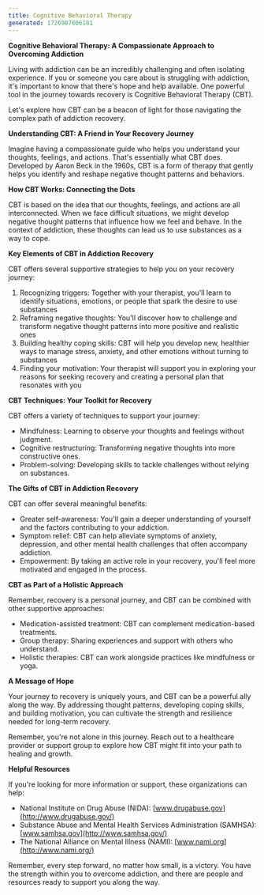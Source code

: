 ```yaml
---
title: Cognitive Behavioral Therapy
generated: 1726987606181
---
```


**Cognitive Behavioral Therapy: A Compassionate Approach to Overcoming Addiction**

Living with addiction can be an incredibly challenging and often isolating experience. If you or someone you care about is struggling with addiction, it's important to know that there's hope and help available. One powerful tool in the journey towards recovery is Cognitive Behavioral Therapy (CBT).

Let's explore how CBT can be a beacon of light for those navigating the complex path of addiction recovery.

**Understanding CBT: A Friend in Your Recovery Journey**

Imagine having a compassionate guide who helps you understand your thoughts, feelings, and actions. That's essentially what CBT does. Developed by Aaron Beck in the 1960s, CBT is a form of therapy that gently helps you identify and reshape negative thought patterns and behaviors.

**How CBT Works: Connecting the Dots**

CBT is based on the idea that our thoughts, feelings, and actions are all interconnected. When we face difficult situations, we might develop negative thought patterns that influence how we feel and behave. In the context of addiction, these thoughts can lead us to use substances as a way to cope.

**Key Elements of CBT in Addiction Recovery**

CBT offers several supportive strategies to help you on your recovery journey:

1. Recognizing triggers: Together with your therapist, you'll learn to identify situations, emotions, or people that spark the desire to use substances
2. Reframing negative thoughts: You'll discover how to challenge and transform negative thought patterns into more positive and realistic ones
3. Building healthy coping skills: CBT will help you develop new, healthier ways to manage stress, anxiety, and other emotions without turning to substances
4. Finding your motivation: Your therapist will support you in exploring your reasons for seeking recovery and creating a personal plan that resonates with you

**CBT Techniques: Your Toolkit for Recovery**

CBT offers a variety of techniques to support your journey:

- Mindfulness: Learning to observe your thoughts and feelings without judgment.
- Cognitive restructuring: Transforming negative thoughts into more constructive ones.
- Problem-solving: Developing skills to tackle challenges without relying on substances.

**The Gifts of CBT in Addiction Recovery**

CBT can offer several meaningful benefits:

- Greater self-awareness: You'll gain a deeper understanding of yourself and the factors contributing to your addiction.
- Symptom relief: CBT can help alleviate symptoms of anxiety, depression, and other mental health challenges that often accompany addiction.
- Empowerment: By taking an active role in your recovery, you'll feel more motivated and engaged in the process.

**CBT as Part of a Holistic Approach**

Remember, recovery is a personal journey, and CBT can be combined with other supportive approaches:

- Medication-assisted treatment: CBT can complement medication-based treatments.
- Group therapy: Sharing experiences and support with others who understand.
- Holistic therapies: CBT can work alongside practices like mindfulness or yoga.

**A Message of Hope**

Your journey to recovery is uniquely yours, and CBT can be a powerful ally along the way. By addressing thought patterns, developing coping skills, and building motivation, you can cultivate the strength and resilience needed for long-term recovery.

Remember, you're not alone in this journey. Reach out to a healthcare provider or support group to explore how CBT might fit into your path to healing and growth.

**Helpful Resources**

If you're looking for more information or support, these organizations can help:

- National Institute on Drug Abuse (NIDA): [www.drugabuse.gov](http://www.drugabuse.gov/)
- Substance Abuse and Mental Health Services Administration (SAMHSA): [www.samhsa.gov](http://www.samhsa.gov/)
- The National Alliance on Mental Illness (NAMI): [www.nami.org](http://www.nami.org/)

Remember, every step forward, no matter how small, is a victory. You have the strength within you to overcome addiction, and there are people and resources ready to support you along the way.
